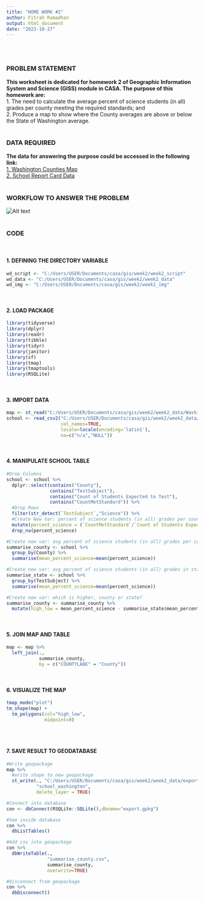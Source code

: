 ---
title: "HOME WORK #2"
author: Fitrah Ramadhan
output: html_document
date: "2023-10-27"
---
\
\

### **PROBLEM STATEMENT**
**This worksheet is dedicated for homework 2 of Geographic Information System and Science (GISS) module in CASA. The purpose of this homework are:** \
1. The need to calculate the average percent of science students (in all) grades per county meeting the required standards; and \
2. Produce a map to show where the County averages are above or below the State of Washington average.\
\

### **DATA REQUIRED**
**The data for answering the purpose could be accessed in the following link:** \
[1. Washington Counties Map](https://hub.arcgis.com/datasets/kingcounty::washington-counties-with-natural-shoreline-washsh-area/explore?location=47.272700%2C-120.740400%2C7.67)\
[2. School Report Card Data](https://data.wa.gov/education/Report-Card-Assessment-Data-2018-19-School-Year/5y3z-mgxd)\
\

### **WORKFLOW TO ANSWER THE PROBLEM**
![Alt text](C:/Users/USER/Documents/casa/gis/week2/week2_img/workflow2.png)
\
\

### **CODE**
\

#### 1. DEFINING THE DIRECTORY VARIABLE
```{r}

wd_script <- "C:/Users/USER/Documents/casa/gis/week2/week2_script"
wd_data <- "C:/Users/USER/Documents/casa/gis/week2/week2_data"
wd_img <- "C:/Users/USER/Documents/casa/gis/week2/week2_img"

```
\

#### 2. LOAD PACKAGE
```{r}

library(tidyverse)
library(dplyr)
library(readr)
library(tibble)
library(tidyr)
library(janitor)
library(sf)
library(tmap)
library(tmaptools)
library(RSQLite)

```
\

#### 3. IMPORT DATA
```{r}

map <- st_read("C:/Users/USER/Documents/casa/gis/week2/week2_data/Washington_Counties_with_Natural_Shoreline___washsh_area.shp")
school <- read_csv2("C:/Users/USER/Documents/casa/gis/week2/week2_data/Report_Card_Assessment_Data_2018-19_School_Year_20231013.csv", 
                    col_names=TRUE, 
                    locale=locale(encoding='latin1'),
                    na=c("n/a","NULL"))

```
\

#### 4. MANIPULATE SCHOOL TABLE
```{r}

#Drop Columns
school <- school %>%
  dplyr::select(contains("County"), 
                contains("TestSubject"),
                contains("Count of Students Expected to Test"),
                contains("CountMetStandard")) %>%
  #Drop Rows
  filter(str_detect(`TestSubject`,"Science")) %>%
  #Create New Var: percent of science students (in all) grades per county meeting the required standards
  mutate(percent_science = (`CountMetStandard`/`Count of Students Expected to Test`)*100) %>%
  drop_na(percent_science)

#Create new var: avg percent of science students (in all) grades per county meeting the required standards
summarise_county <- school %>% 
  group_by(County) %>%
  summarise(mean_percent_science=mean(percent_science))

#Create new var: avg percent of science students (in all) grades in state meeting the required standards
summarise_state <- school %>% 
  group_by(TestSubject) %>%
  summarise(mean_percent_science=mean(percent_science))

#Create new var: which is higher, county or state?
summarise_county <- summarise_county %>%
  mutate(high_low = mean_percent_science - summarise_state$mean_percent_science)

```
\

#### 5. JOIN MAP AND TABLE
```{r}

map <- map %>%
  left_join(.,
            summarise_county,
            by = c("COUNTYLABE" = "County"))

```
\

#### 6. VISUALIZE THE MAP
```{r}

tmap_mode("plot")
tm_shape(map) +
  tm_polygons(col="high_low",
              midpoint=0)
  

```
\

#### 7. SAVE RESULT TO GEODATABASE
```{r}

#Write geopackage
map %>%
  #write shape to new geopackage
  st_write(., "C:/Users/USER/Documents/casa/gis/week2/week2_data/export.gpkg", 
           "school_washington", 
           delete_layer = TRUE)

#Connect into database
con <- dbConnect(RSQLite::SQLite(),dbname="export.gpkg")

#See inside database
con %>% 
  dbListTables()

#Add csv into geopackage
con %>%
  dbWriteTable(.,
               "summarise_county.csv",
               summarise_county,
               overwrite=TRUE)

#Disconnect from geopackage
con %>% 
  dbDisconnect()

```

